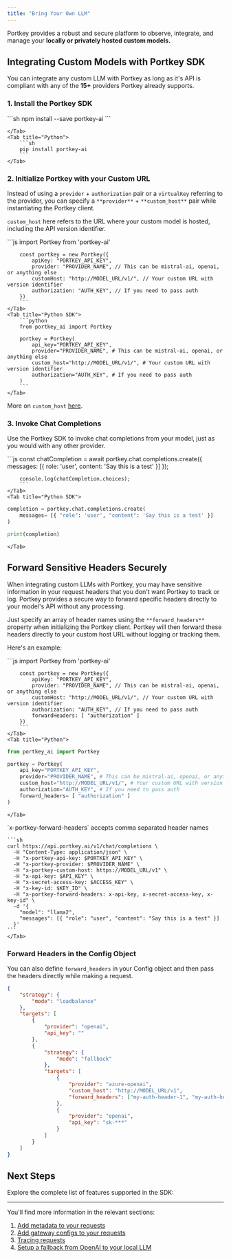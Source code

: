 ```yaml
---
title: "Bring Your Own LLM"
---
```


Portkey provides a robust and secure platform to observe, integrate, and manage your **locally or privately hosted custom models.**

## Integrating Custom Models with Portkey SDK

You can integrate any custom LLM with Portkey as long as it's API is compliant with any of the **15+** providers Portkey already supports.

### 1\. Install the Portkey SDK

<Tabs>
    <Tab title="NodeJS">
        ```sh
        npm install --save portkey-ai
        ```

    </Tab>
    <Tab title="Python">
        ```sh
        pip install portkey-ai
        ```
    </Tab>

  </Tabs>




### 2\. Initialize Portkey with your Custom URL

Instead of using a `provider` \+ `authorization` pair or a `virtualKey` referring to the provider, you can specify a `**provider**` \+ `**custom_host**` pair while instantiating the Portkey client.

`custom_host` here refers to the URL where your custom model is hosted, including the API version identifier.


<Tabs>
    <Tab title="NodeJS SDK">
        ```js
        import Portkey from 'portkey-ai'

        const portkey = new Portkey({
            apiKey: "PORTKEY_API_KEY",
            provider: "PROVIDER_NAME", // This can be mistral-ai, openai, or anything else
            customHost: "http://MODEL_URL/v1/", // Your custom URL with version identifier
            authorization: "AUTH_KEY", // If you need to pass auth
        })
        ```
    </Tab>
    <Tab title="Python SDK">
        ```python
        from portkey_ai import Portkey

        portkey = Portkey(
            api_key="PORTKEY_API_KEY",
            provider="PROVIDER_NAME", # This can be mistral-ai, openai, or anything else
            custom_host="http://MODEL_URL/v1/", # Your custom URL with version identifier
            authorization="AUTH_KEY", # If you need to pass auth
        )
        ```
    </Tab>

  </Tabs>




More on `custom_host` [here](/product/ai-gateway/universal-api#integrating-local-or-private-models).

### 3\. Invoke Chat Completions

Use the Portkey SDK to invoke chat completions from your model, just as you would with any other provider.


<Tabs>
    <Tab title="NodeJS SDK">
        ```js
        const chatCompletion = await portkey.chat.completions.create({
            messages: [{ role: 'user', content: 'Say this is a test' }]
        });

        console.log(chatCompletion.choices);
        ```
    </Tab>
    <Tab title="Python SDK">

```python
completion = portkey.chat.completions.create(
    messages= [{ "role": 'user', "content": 'Say this is a test' }]
)

print(completion)
```
    </Tab>

  </Tabs>



## Forward Sensitive Headers Securely

When integrating custom LLMs with Portkey, you may have sensitive information in your request headers that you don't want Portkey to track or log. Portkey provides a secure way to forward specific headers directly to your model's API without any processing.

Just specify an array of header names using the `**forward_headers**` property when initializing the Portkey client. Portkey will then forward these headers directly to your custom host URL without logging or tracking them.

Here's an example:


<Tabs>
    <Tab title="NodeJS">
        ```js
        import Portkey from 'portkey-ai'

        const portkey = new Portkey({
            apiKey: "PORTKEY_API_KEY",
            provider: "PROVIDER_NAME", // This can be mistral-ai, openai, or anything else
            customHost: "http://MODEL_URL/v1/", // Your custom URL with version identifier
            authorization: "AUTH_KEY", // If you need to pass auth
            forwardHeaders: [ "authorization" ]
        })
        ```
    </Tab>
    <Tab title="Python">

```python
from portkey_ai import Portkey

portkey = Portkey(
    api_key="PORTKEY_API_KEY",
    provider="PROVIDER_NAME", # This can be mistral-ai, openai, or anything else
    custom_host="http://MODEL_URL/v1/", # Your custom URL with version identifier
    authorization="AUTH_KEY", # If you need to pass auth
    forward_headers= [ "authorization" ]
)
```
    </Tab>
  <Tab title="cURL">
    `x-portkey-forward-headers` accepts comma separated header names

    ```sh
    curl https://api.portkey.ai/v1/chat/completions \
      -H "Content-Type: application/json" \
      -H "x-portkey-api-key: $PORTKEY_API_KEY" \
      -H "x-portkey-provider: $PROVIDER_NAME" \
      -H "x-portkey-custom-host: https://MODEL_URL/v1" \
      -H "x-api-key: $API_KEY" \
      -H "x-secret-access-key: $ACCESS_KEY" \
      -H "x-key-id: $KEY_ID" \
      -H "x-portkey-forward-headers: x-api-key, x-secret-access-key, x-key-id" \
      -d '{
        "model": "llama2",
        "messages": [{ "role": "user", "content": "Say this is a test" }]
      }'
    ```
    </Tab>
  </Tabs>





### Forward Headers in the Config Object

You can also define `forward_headers` in your Config object and then pass the headers directly while making a request.

```json
{
    "strategy": {
        "mode": "loadbalance"
    },
    "targets": [
        {
            "provider": "openai",
            "api_key": ""
        },
        {
            "strategy": {
                "mode": "fallback"
            },
            "targets": [
                {
                    "provider": "azure-openai",
                    "custom_host": "http://MODEL_URL/v1",
                    "forward_headers": ["my-auth-header-1", "my-auth-header-2"]
                },
                {
                    "provider": "openai",
                    "api_key": "sk-***"
                }
            ]
        }
    ]
}
```

## Next Steps

Explore the complete list of features supported in the SDK:

<Card title="SDK" href="/api-reference/portkey-sdk-client">
</Card>

---

You'll find more information in the relevant sections:

1. [Add metadata to your requests](/product/observability/metadata)
2. [Add gateway configs to your requests](/product/ai-gateway/universal-api#ollama-in-configs)
3. [Tracing requests](/product/observability/traces)
4. [Setup a fallback from OpenAI to your local LLM](/product/ai-gateway/fallbacks)
